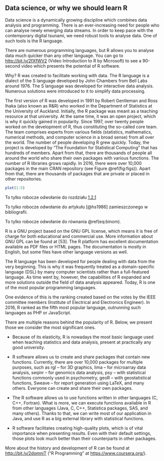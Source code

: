 ## Data science, or why we should learn R {#part_11}

Data science is a dynamically growing discipline which combines data analysis and programming. There is an ever-increasing need for people who can analyse newly emerging data streams. In order to keep pace with the contemporary digital tsunami, we need robust tools to analyse data. One of such tools is the R language.

There are numerous programming languages, but R allows you to analyse data much quicker than any other language. You can go to [http://bit.ly/2fXfWV2](http://bit.ly/2fXfWV2) (Video Introduction to R by Microsoft) to see a 90-second video which presents the potential of R software.

Why? R was created to facilitate working with data. The R language is a dialect of the S language developed by John Chambers from Bell Labs around 1976. The S language was developed for interactive data analysis. Numerous solutions were introduced to it to simplify data processing.

The first version of R was developed in 1991 by Robert Gentleman and Ross Ihaka (also known as R&R) who worked in the Department of Statistics at the University of Auckland. Initially, the R package was meant as a teaching resource at that university. At the same time, it was an open project, which is why it quickly gained in popularity. Since 1997, over twenty people worked on the development of R, thus constituting the so-called core team. The team comprises experts from various fields (statistics, mathematics, numerical methods, and computer science in a broad sense) from all over the world. The number of people developing R grew quickly. Today, the project is developed by “The Foundation for Statistical Computing” that has hundreds of members. Apart from that, there are thousands of people all around the world who share their own packages with various functions. The number of R libraries grows rapidly. In 2016, there were over 10,000 packages in the main CRAN repository (see Figure \@ref(fig:figs)). Apart from that, there are thousands of packages that are private or placed in other repositories.

```r
plot(1:5)
```

To tylko robocze odwołanie do rozdziału [1.2.1](#part_121)

To tylko robocze odwołanie do artykułu [@hs1986] zamieszczonego w bibliografii.

\begin{equation}
f\left(k\right)=\binom{n}{k}p^k\left(1-p\right)^{n-k}
(\#eq:binom)
\end{equation}

To tylko robocze odwołanie do równania \@ref(eq:binom).


R is a GNU project based on the GNU GPL license, which means it is free of charge for both educational and commercial use. More information about GNU GPL can be found at [53]. The R platform has excellent documentation available as PDF files or HTML pages. The documentation is mostly in English, but some files have other language versions as well.

The R language has been developed for people dealing with data from the very beginning. This is why it was frequently treated as a domain-specific language (DSL) by many computer scientists rather than a full-featured language. As time went by, however, the capabilities of R expanded and more solutions outside the field of data analysis appeared. Today, R is one of the most popular programming languages.

One evidence of this is the ranking created based on the votes by the IEEE committee members (Institute of Electrical and Electronics Engineer). In 2016, R ranked as the fifth most popular language, outrunning such languages as PHP or JavaScript.

There are multiple reasons behind the popularity of R. Below, we present those we consider the most significant ones.

 * Because of its elasticity, R is nowadays the most basic language used when teaching statistics and data analysis, present at practically any good university.

 * R software allows us to create and share packages that contain new functions. Currently, there are over 10,000 packages for multiple purposes, such as rgl – for 3D graphics, lima – for microarray data analysis, seqinr – for genomics data analysis, psy – with statistical functions commonly used in psychometry, geoR – with geostatistical functions, Sweave – for report generation using LaTeX, and many others. Everyone can create and share their own packages.

* The R software allows us to use functions written in other languages (C, C++, Fortran). What is more, we can execute functions available in R from other languages (Java, C, C++, Statistica packages, SAS, and many others). Thanks to that, we can write most of our application in Java, and use R as a big external library with statistical functions.

 * R software facilitates creating high-quality plots, which is of vital importance when presenting results. Even with their default settings, those plots look much better than their counterparts in other packages.

More about the history and development of R can be found at [http://bit.ly/2domniT](http://bit.ly/2domniT) (“R Programming” at [https://www.coursera.org/](https://www.coursera.org/)). 
